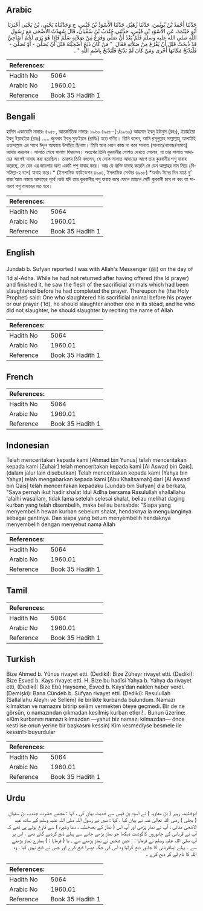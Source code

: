 ## Arabic


<div dir="rtl" lang="ar" style={{fontSize:'larger',backgroundColor:'#f8f9fa',padding:20}}>
حَدَّثَنَا أَحْمَدُ بْنُ يُونُسَ، حَدَّثَنَا زُهَيْرٌ، حَدَّثَنَا الأَسْوَدُ بْنُ قَيْسٍ، ح وَحَدَّثَنَاهُ يَحْيَى، بْنُ يَحْيَى أَخْبَرَنَا أَبُو خَيْثَمَةَ، عَنِ الأَسْوَدِ بْنِ قَيْسٍ، حَدَّثَنِي جُنْدَبُ بْنُ سُفْيَانَ، قَالَ شَهِدْتُ الأَضْحَى مَعَ رَسُولِ اللَّهِ صلى الله عليه وسلم فَلَمْ يَعْدُ أَنْ صَلَّى وَفَرَغَ مِنْ صَلاَتِهِ سَلَّمَ فَإِذَا هُوَ يَرَى لَحْمَ أَضَاحِيَّ قَدْ ذُبِحَتْ قَبْلَ أَنْ يَفْرُغَ مِنْ صَلاَتِهِ فَقَالَ ‏ "‏ مَنْ كَانَ ذَبَحَ أُضْحِيَّتَهُ قَبْلَ أَنْ يُصَلِّيَ - أَوْ نُصَلِّيَ - فَلْيَذْبَحْ مَكَانَهَا أُخْرَى وَمَنْ كَانَ لَمْ يَذْبَحْ فَلْيَذْبَحْ بِاسْمِ اللَّهِ ‏"‏ ‏.‏
</div>
<div style={{backgroundColor:'#f8f9fa',padding:20, marginBottom: 10}}><table> <thead> <tr> <th>References:</th> <th></th> </tr> </thead> <tbody><tr><td>Hadith No</td><td>5064</td></tr><tr><td>Arabic No</td><td>1960.01</td></tr><tr><td>Reference</td><td>Book 35 Hadith 1</td></tr></tbody></table></div>

## Bengali


<div dir="ltr" lang="bn" style={{fontSize:'larger',backgroundColor:'#f8f9fa',padding:20}}>
হাদিস একাডেমি নাম্বারঃ ৪৯৫৮, আন্তর্জাতিক নাম্বারঃ ১৯৬০ ৪৯৫৮-(১/১৯৬০) আহমাদ ইবনু ইউনুস (রহঃ), ইয়াহইয়া ইবনু ইয়াহইয়া (রহঃ) ..... জুনদাব ইবনু সুফইয়ান (রাযিঃ) হতে বর্ণিত। তিনি বলেন, আমি রসূলুল্লাহ সাল্লাল্লাহু আলাইহি ওয়াসাল্লাম এর সাথে ঈদুল আযহায় উপস্থিত ছিলাম। তিনি অন্য কোন কাজ না করে সালাত (সালাত/নামাজ/নামায) আদায় করলেন। সালাত শেষে সালাম ফিরলেন। অতঃপর তিনি কুরবানীর গোশত দেখতে পেলেন, যা তার সালাত আদায়ের আগেই যাবাহ করা হয়েছিল। তারপর তিনি বললেন, যে লোক সালাত আদায়ের আগে তার কুরবানীর পশু যাবাহ করেছে, সে যেন এর জায়গায় অন্য একটি পশু যাবাহ করে। আর যে ব্যক্তি যাবাহ করেনি সে যেন আল্লাহর নাম নিয়ে (বিসমিল্লা-হ বলে) যাবাহ করে।* (ইসলামিক ফাউন্ডেশন ৪৯০৪, ইসলামিক সেন্টার ৪৯০৮) *অর্থাৎ ঈদের দিন মাঠে দু’ রাকা’আত নামায আদায়ের পূর্বে কেউ যদি তার কুরবানীর পশু যাবাহ করে ফেলে তাহলে সেটি কুরবানী হবে না বরং তা সাধারণ পশু যাবাহের মত হবে।
</div>
<div style={{backgroundColor:'#f8f9fa',padding:20, marginBottom: 10}}><table> <thead> <tr> <th>References:</th> <th></th> </tr> </thead> <tbody><tr><td>Hadith No</td><td>5064</td></tr><tr><td>Arabic No</td><td>1960.01</td></tr><tr><td>Reference</td><td>Book 35 Hadith 1</td></tr></tbody></table></div>

## English


<div dir="ltr" lang="en" style={{fontSize:'larger',backgroundColor:'#f8f9fa',padding:20}}>
Jundab b. Sufyan reported:I was with Allah's Messenger (ﷺ) on the day of 'Id al-Adha. While he had not returned after having offered (the Id prayer) and finished it, he saw the flesh of the sacrificial animals which had been slaughtered before he had completed the prayer. Thereupon he (the Holy Prophet) said: One who slaughtered his sacrificial animal before his prayer or our prayer ('Id), he should slaughter another one in its stead, and he who did not slaughter, he should slaughter by reciting the name of Allah
</div>
<div style={{backgroundColor:'#f8f9fa',padding:20, marginBottom: 10}}><table> <thead> <tr> <th>References:</th> <th></th> </tr> </thead> <tbody><tr><td>Hadith No</td><td>5064</td></tr><tr><td>Arabic No</td><td>1960.01</td></tr><tr><td>Reference</td><td>Book 35 Hadith 1</td></tr></tbody></table></div>

## French


<div dir="ltr" lang="fr" style={{fontSize:'larger',backgroundColor:'#f8f9fa',padding:20}}>

</div>
<div style={{backgroundColor:'#f8f9fa',padding:20, marginBottom: 10}}><table> <thead> <tr> <th>References:</th> <th></th> </tr> </thead> <tbody><tr><td>Hadith No</td><td>5064</td></tr><tr><td>Arabic No</td><td>1960.01</td></tr><tr><td>Reference</td><td>Book 35 Hadith 1</td></tr></tbody></table></div>

## Indonesian


<div dir="ltr" lang="id" style={{fontSize:'larger',backgroundColor:'#f8f9fa',padding:20}}>
Telah menceritakan kepada kami [Ahmad bin Yunus] telah menceritakan kepada kami [Zuhair] telah menceritakan kepada kami [Al Aswad bin Qais]. (dalam jalur lain disebutkan) Telah menceritakan kepada kami [Yahya bin Yahya] telah mengabarkan kepada kami [Abu Khaitsamah] dari [Al Aswad bin Qais] telah menceritakan kepadaku [Jundab bin Sufyan] dia berkata, "Saya pernah ikut hadir shalat Idul Adlha bersama Rasulullah shallallahu 'alaihi wasallam, tidak lama setelah selesai shalat, beliau melihat daging kurban yang telah disembelih, maka beliau bersabda: "Siapa yang menyembelih hewan kurban sebelum shalat, hendaknya ia mengulanginya sebagai gantinya. Dan siapa yang belum menyembelih hendaknya menyembelih dengan menyebut nama Allah
</div>
<div style={{backgroundColor:'#f8f9fa',padding:20, marginBottom: 10}}><table> <thead> <tr> <th>References:</th> <th></th> </tr> </thead> <tbody><tr><td>Hadith No</td><td>5064</td></tr><tr><td>Arabic No</td><td>1960.01</td></tr><tr><td>Reference</td><td>Book 35 Hadith 1</td></tr></tbody></table></div>

## Tamil


<div dir="ltr" lang="ta" style={{fontSize:'larger',backgroundColor:'#f8f9fa',padding:20}}>

</div>
<div style={{backgroundColor:'#f8f9fa',padding:20, marginBottom: 10}}><table> <thead> <tr> <th>References:</th> <th></th> </tr> </thead> <tbody><tr><td>Hadith No</td><td>5064</td></tr><tr><td>Arabic No</td><td>1960.01</td></tr><tr><td>Reference</td><td>Book 35 Hadith 1</td></tr></tbody></table></div>

## Turkish


<div dir="ltr" lang="tr" style={{fontSize:'larger',backgroundColor:'#f8f9fa',padding:20}}>
Bize Ahmed b. Yûnus rivayet etti. (Dediki): Bize Züheyr rivayet etti. (Dediki): Bize Esved b. Kays rivayet etti. H. Bize bu hadîsi Yahya b. Yahya da rivayet etti, (Dediki): Bize Ebû Hayseme, Esved b. Kays'dan naklen haber verdi. (Demişki): Bana Cündeb b. Süfyan rivayet etti. (Dediki): Resulullah (Sallallahu Aleyhi ve Sellem) ile birlikte kurbanda bulundum. Namazı kılmaktan ve namazını bitirip selâm vermekten öteye geçmedi. Bir de ne görsün, o namazından çıkmadan kesilmiş kurban etleri!.. Bunun üzerine: «Kim kurbanını namazı kılmazdan —yahut biz namazı kılmazdan— önce kesti ise onun yerine bir başkasını kessin) Kim kesmediyse besmele ile kessin!» buyurdular
</div>
<div style={{backgroundColor:'#f8f9fa',padding:20, marginBottom: 10}}><table> <thead> <tr> <th>References:</th> <th></th> </tr> </thead> <tbody><tr><td>Hadith No</td><td>5064</td></tr><tr><td>Arabic No</td><td>1960.01</td></tr><tr><td>Reference</td><td>Book 35 Hadith 1</td></tr></tbody></table></div>

## Urdu


<div dir="rtl" lang="ur" style={{fontSize:'larger',backgroundColor:'#f8f9fa',padding:20}}>
ابوخثیمہ زہیر ( بن معاویہ ) نے اسود بن قیس سے حدیث بیان کی ، کہا : مجھے حضرت جندب بن سفیان ( بجلی ) رضی اللہ تعالیٰ عنہ نے بیان کیا ، کہا : میں نے رسول اللہ صلی اللہ علیہ وسلم کے ساتھ عید الاضحیٰ منائی ، آپ نے نماز پڑھی اور آپ اس ( نماز کے بعدخطبہ ، دعا وغیرہ ) سے فارغ ہوئے ہی تھے کہ آپ نے قربانی کے جانوروں کاگوشت دیکھا جو نماز پڑھے جانے سے پہلے ذبح کردیے گئے تھے ، اس پر آپ صلی اللہ علیہ وسلم نے فرمایا : : جس شخص نے نماز پڑھنے سے ۔ یا ( فرمایا : ) ہمارے نماز پڑھنے سے ۔ پہلے اپناقربانی کا جانور ذبح کرلیا وہ اس کی جگہ دوسرا ذبح کرے اور جس نے ذبح نہیں کیا ، وہ اللہ کا نام لے کر ذبح کرے ۔
</div>
<div style={{backgroundColor:'#f8f9fa',padding:20, marginBottom: 10}}><table> <thead> <tr> <th>References:</th> <th></th> </tr> </thead> <tbody><tr><td>Hadith No</td><td>5064</td></tr><tr><td>Arabic No</td><td>1960.01</td></tr><tr><td>Reference</td><td>Book 35 Hadith 1</td></tr></tbody></table></div>